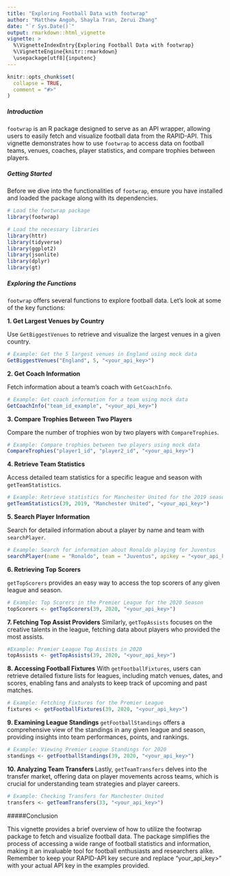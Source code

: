 ```yaml
---
title: "Exploring Football Data with footwrap"
author: "Matthew Angoh, Shayla Tran, Zerui Zhang"
date: "`r Sys.Date()`"
output: rmarkdown::html_vignette
vignette: >
  %\VignetteIndexEntry{Exploring Football Data with footwrap}
  %\VignetteEngine{knitr::rmarkdown}
  \usepackage[utf8]{inputenc}
---
```


```r
knitr::opts_chunk$set(
  collapse = TRUE,
  comment = "#>"
)
```


##### Introduction
`footwrap` is an R package designed to serve as an API wrapper, allowing users to easily fetch and visualize football data from the RAPID-API. This vignette demonstrates how to use `footwrap` to access data on football teams, venues, coaches, player statistics, and compare trophies between players.

##### Getting Started
Before we dive into the functionalities of `footwrap`, ensure you have installed and loaded the package along with its dependencies.


```r
# Load the footwrap package
library(footwrap)

# Load the necessary libraries
library(httr)
library(tidyverse)
library(ggplot2)
library(jsonlite)
library(dplyr)
library(gt)
```

##### Exploring the Functions
`footwrap` offers several functions to explore football data. Let's look at some of the key functions:

**1. Get Largest Venues by Country**

Use `GetBiggestVenues` to retrieve and visualize the largest venues in a given country.
```r
# Example: Get the 5 largest venues in England using mock data
GetBiggestVenues("England", 5, "<your_api_key>")
```

**2. Get Coach Information**

Fetch information about a team's coach with `GetCoachInfo`.
```r
# Example: Get coach information for a team using mock data
GetCoachInfo("team_id_example", "<your_api_key>")
```

**3. Compare Trophies Between Two Players**

Compare the number of trophies won by two players with `CompareTrophies`.
```r
# Example: Compare trophies between two players using mock data
CompareTrophies("player1_id", "player2_id", "<your_api_key>")
```

**4. Retrieve Team Statistics**

Access detailed team statistics for a specific league and season with `getTeamStatistics`.
```r
# Example: Retrieve statistics for Manchester United for the 2019 season
getTeamStatistics(39, 2019, "Manchester United", "<your_api_key>")
```

**5. Search Player Information**

Search for detailed information about a player by name and team with `searchPlayer`.
```r
# Example: Search for information about Ronaldo playing for Juventus
searchPlayer(name = "Ronaldo", team = "Juventus", apikey = "<your_api_key>")
```

**6. Retrieving Top Scorers**

`getTopScorers` provides an easy way to access the top scorers of any given league and season.
```r
# Example: Top Scorers in the Premier League for the 2020 Season
topScorers <- getTopScorers(39, 2020, "<your_api_key>")
```

**7. Fetching Top Assist Providers **
Similarly, `getTopAssists` focuses on the creative talents in the league, fetching data about players who provided the most assists.
```r
#Example: Premier League Top Assists in 2020
topAssists <- getTopAssists(39, 2020, "<your_api_key>")
```

**8. Accessing Football Fixtures**
With `getFootballFixtures`, users can retrieve detailed fixture lists for leagues, including match venues, dates, and scores, enabling fans and analysts to keep track of upcoming and past matches.

```r
# Example: Fetching Fixtures for the Premier League
fixtures <- getFootballFixtures(39, 2020, "<your_api_key>")
```

**9. Examining League Standings**
`getFootballStandings` offers a comprehensive view of the standings in any given league and season, providing insights into team performances, points, and rankings.
```r
# Example: Viewing Premier League Standings for 2020
standings <- getFootballStandings(39, 2020, "<your_api_key>")
```

**10. Analyzing Team Transfers **
Lastly, `getTeamTransfers` delves into the transfer market, offering data on player movements across teams, which is crucial for understanding team strategies and player careers.
```r
# Example: Checking Transfers for Manchester United
transfers <- getTeamTransfers(33, "<your_api_key>")
```


#####Conclusion

This vignette provides a brief overview of how to utilize the footwrap package to fetch and visualize football data. The package simplifies the process of accessing a wide range of football statistics and information, making it an invaluable tool for football enthusiasts and researchers alike. Remember to keep your RAPID-API key secure and replace "your_api_key>" with your actual API key in the examples provided.
